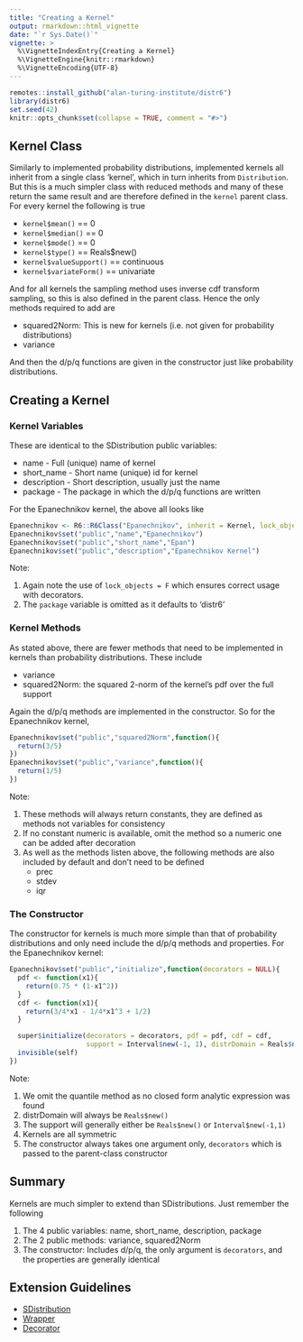 ```yaml
---
title: "Creating a Kernel"
output: rmarkdown::html_vignette
date: "`r Sys.Date()`"
vignette: >
  %\VignetteIndexEntry{Creating a Kernel}
  %\VignetteEngine{knitr::rmarkdown}
  %\VignetteEncoding{UTF-8}
---
```


```r
remotes::install_github("alan-turing-institute/distr6")
library(distr6)
set.seed(42)
knitr::opts_chunk$set(collapse = TRUE, comment = "#>")
```

## Kernel Class

Similarly to implemented probability distributions, implemented kernels all inherit from a single
class 'kernel', which in turn inherits from `Distribution`. But this is a much simpler class with reduced methods and many of these return the same result and are therefore defined in the `kernel` parent class. For every kernel the following is true

* `kernel$mean()` == 0
* `kernel$median()` == 0
* `kernel$mode()` == 0
* `kernel$type()` == Reals$new()
* `kernel$valueSupport()` == continuous
* `kernel$variateForm()` == univariate

And for all kernels the sampling method uses inverse cdf transform sampling, so this is also defined in
the parent class. Hence the only methods required to add are

* squared2Norm: This is new for kernels (i.e. not given for probability distributions)
* variance

And then the d/p/q functions are given in the constructor just like probability distributions.


## Creating a Kernel

### Kernel Variables

 These are identical to the SDistribution public variables:

* name - Full (unique) name of kernel
* short_name - Short name (unique) id for kernel
* description - Short description, usually just the name
* package - The package in which the d/p/q functions are written

For the Epanechnikov kernel, the above all looks like

```r
Epanechnikov <- R6::R6Class("Epanechnikov", inherit = Kernel, lock_objects = F)
Epanechnikov$set("public","name","Epanechnikov")
Epanechnikov$set("public","short_name","Epan")
Epanechnikov$set("public","description","Epanechnikov Kernel")
```

Note:

1. Again note the use of `lock_objects = F` which ensures correct usage with decorators.
2. The `package` variable is omitted as it defaults to 'distr6'

### Kernel Methods

As stated above, there are fewer methods that need to be implemented in kernels than probability distributions. These include


* variance
* squared2Norm: the squared 2-norm of the kernel's pdf over the full support

Again the d/p/q methods are implemented in the constructor. So for the Epanechnikov kernel,

```r
Epanechnikov$set("public","squared2Norm",function(){
  return(3/5)
})
Epanechnikov$set("public","variance",function(){
  return(1/5)
})
```

Note:

1. These methods will always return constants, they are defined as methods not variables for consistency
2. If no constant numeric is available, omit the method so a numeric one can be added after decoration
3. As well as the methods listen above, the following methods are also included by default and don't need to be defined
    * prec
    * stdev
    * iqr

### The Constructor

The constructor for kernels is much more simple than that of probability distributions and only need include the d/p/q methods and properties. For the Epanechnikov kernel:

```r
Epanechnikov$set("public","initialize",function(decorators = NULL){
  pdf <- function(x1){
    return(0.75 * (1-x1^2))
  }
  cdf <- function(x1){
    return(3/4*x1 - 1/4*x1^3 + 1/2)
  }

  super$initialize(decorators = decorators, pdf = pdf, cdf = cdf,
                   support = Interval$new(-1, 1), distrDomain = Reals$new(), symmetric = TRUE)
  invisible(self)
})
```

Note:

1. We omit the quantile method as no closed form analytic expression was found
2. distrDomain will always be `Reals$new()`
3. The support will generally either be `Reals$new()` or `Interval$new(-1,1)`
4. Kernels are all symmetric
5. The constructor always takes one argument only, `decorators` which is passed to the parent-class constructor

## Summary

Kernels are much simpler to extend than SDistributions. Just remember the following

1. The 4 public variables: name, short_name, description, package
2. The 2 public methods: variance, squared2Norm
3. The constructor: Includes d/p/q, the only argument is `decorators`, and the properties are generally identical

## Extension Guidelines

* [SDistribution](https://alan-turing-institute.github.io/distr6/articles/webs/create_sdistribution.html)
* [Wrapper](https://alan-turing-institute.github.io/distr6/articles/webs/create_wrapper.html)
* [Decorator](https://alan-turing-institute.github.io/distr6/articles/webs/create_decorator.html)
